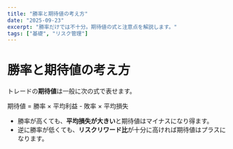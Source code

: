 ```yaml
---
title: "勝率と期待値の考え方"
date: "2025-09-23"
excerpt: "勝率だけでは不十分。期待値の式と注意点を解説します。"
tags: ["基礎", "リスク管理"]
---
```


# 勝率と期待値の考え方

トレードの**期待値**は一般に次の式で表せます。

期待値 = 勝率 × 平均利益 - 敗率 × 平均損失

- 勝率が高くても、**平均損失が大きい**と期待値はマイナスになり得ます。
- 逆に勝率が低くても、**リスクリワード比**が十分に高ければ期待値はプラスになります。